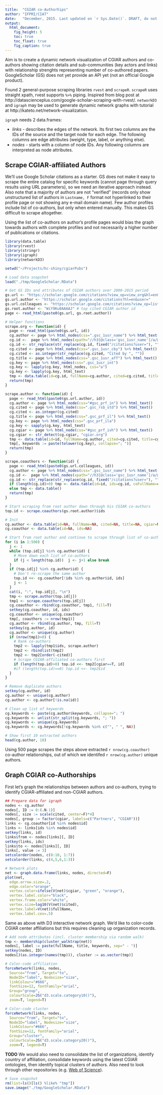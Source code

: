 ```yaml
---
title:  "CGIAR co-Authorhips"
author: "IFPRI/CIAT"
date:   "December, 2015. Last updated on `r Sys.Date()`. DRAFT, do not use or cite."
output:
  html_document:
    fig_height: 5
    toc: true
    toc_float: true    
    fig_caption: true  
---
```


Aim is to create a dynamic network visualization of CGIAR authors and
co-authors showing citation details and sub-communities (key actors and
links) with relationship strenghts representing number of co-authored papers.
GoogleScholar (GS) does not yet provide an API yet (not an official Google
product).

Found 2 general-purpose scraping libraries `rvest` and `scrapeR`.
`scrapeR` uses straight xpath, rvest supports `%>%` piping. Inspired from blog
post at http://datascienceplus.com/google-scholar-scraping-with-rvest/.
`networkD3` and `igraph` may be used to generate dynamic network graphs with
tutorial at http://kateto.net/network-visualization.

`igraph` needs 2 data.frames:

* *links* - describes the edges of the network. Its first two columns are the
  IDs of the source and the target node for each edge. The following columns are
  edge attributes (weight, type, label, or anything else).
* *nodes* - starts with a column of node IDs. Any following columns are
  interpreted as node attributes.


## Scrape CGIAR-affiliated Authors

We'll use Google Scholar citations as a starter. GS does not make it easy to
scrape the entire catalog for specific keywords (cannot page through query
results using URL parameters), so we need an iterative approach instead. Also
note that a majority of authors are not "verified" (records only show
unstructured list of authors in `Lastname, F` format not hyperlinked to their
profile page or not showing any e-mail domain name). Few author profiles include
list of co-authors, but only when entered manually. This makes GS difficult to
scrape altogether.

Using the list of co-authors on author's profile pages would bias the graph
towards authors with complete profiles and not necessarily a higher number of
publications or citations.


```r
 
library(data.table)
library(rvest)
library(stringr)
library(igraph)
library(networkD3)

setwd("~/Projects/hc-shiny/cgiarPubs")

# Load data snapshot
load("./tmp/GoogleScholar.RData")

```


```r

# Get GS IDs and attributes of CGIAR authors over 2000-2015 period
gs.url <- "https://scholar.google.com/citations?view_op=view_org&hl=en&org=5225706230162989193&before_author="
gs.url.author <- "https://scholar.google.com/citations?hl=en&user="
gs.url.colleagues <- "https://scholar.google.com/citations?view_op=list_colleagues&hl=en&user="
gs.root.author <- "WiY9Ku0AAAAJ" # top cited CGIAR author id
page <- read_html(paste0(gs.url, gs.root.author))

# Helper functions
scrape.org <- function(id) {
  page <- read_html(paste0(gs.url, id))
  cg.author <- page %>% html_nodes(css=".gsc_1usr_name") %>% html_text()
  cg.id <-  page %>% html_nodes(xpath="//h3[@class='gsc_1usr_name']/a/@href") %>% html_text()
  cg.id <- str_replace(str_replace(cg.id, fixed("/citations?user="), ""), "&hl=en&oe=ASCII", "")
  cg.cited <- page %>% html_nodes(css=".gsc_1usr_cby") %>% html_text()
  cg.cited <- as.integer(str_replace(cg.cited, "Cited by ", ""))
  cg.title <- page %>% html_nodes(css=".gsc_1usr_aff") %>% html_text()
  cg.key <- page %>% html_nodes(css=".gsc_1usr_int")
  cg.key <- lapply(cg.key, html_nodes, css="a")
  cg.key <- lapply(cg.key, html_text)
  tmp <- data.table(id=cg.id, fullName=cg.author, cited=cg.cited, title=cg.title, keywords=cg.key)
  return(tmp)
}

scrape.author <- function(id) {
  page <- read_html(paste0(gs.url.author, id))
  cg.author <- page %>% html_node(css="#gsc_prf_in") %>% html_text()
  cg.cited <- page %>% html_node(css=".gsc_rsb_std") %>% html_text()
  cg.cited <- as.integer(cg.cited)
  cg.title <- page %>% html_node(css=".gsc_prf_il") %>% html_text()
  cg.key <- page %>% html_nodes(css=".gsc_prf_ila")
  cg.key <- sapply(cg.key, html_text)  
  cg.cgiar <- page %>% html_node(css="#gsc_prf_ivh") %>% html_text()
  cg.cgiar <- str_detect(cg.cgiar, "cgiar.org")
  tmp <- data.table(id=id, fullName=cg.author, cited=cg.cited, title=cg.title, cgiar=cg.cgiar)
  tmp[, keywords := paste(tolower(cg.key), collapse="; ")]
  return(tmp)
}

scrape.coauthors <- function(id) {
  page <- read_html(paste0(gs.url.colleagues, id))
  cg.author <- page %>% html_nodes(css=".gsc_1usr_name") %>% html_text()
  cg.id <-  page %>% html_nodes(xpath="//h3[@class='gsc_1usr_name']/a/@href") %>% html_text()
  cg.id <- str_replace(str_replace(cg.id, fixed("/citations?user="), ""), "&hl=en&oe=ASCII", "")
  if (length(cg.id)>0) tmp <- data.table(id=id, ids=cg.id, coFullName=cg.author)
  else tmp <- data.table()
  return(tmp)
}

```

```r

# Start scraping from root author down through his CGIAR co-authors
top.id <- scrape.coauthors(gs.root.author)$ids

# Init
cg.author <- data.table(id=NA, fullName=NA, cited=NA, title=NA, cgiar=NA, keywords=NA)
cg.coauthor <- data.table(id=NA, ids=NA)

# Start from root author and continue to scrape through list of co-authors
for (i in 1:500) {
  j <- 1
  while (top.id[j] %in% cg.author$id) {
    # Move down each list of co-authors
    if (j < length(top.id))  j <- j+1 else break
  }
  if (top.id[j] %in% cg.author$id) {
    # Don't re-scrape the same author
    top.id <<- cg.coauthor[!ids %in% cg.author$id, ids]
    j <- 1
  }
  cat(i, ":", top.id[j], "\n")
  tmp <- scrape.author(top.id[j])
  tmp1 <- scrape.coauthors(top.id[j])
  cg.coauthor <- rbind(cg.coauthor, tmp1, fill=T)
  setkey(cg.coauthor, id, ids)
  cg.coauthor <- unique(cg.coauthor)  
  tmp[, coauthors := nrow(tmp1)]
  cg.author <- rbind(cg.author, tmp, fill=T)
  setkey(cg.author, id)
  cg.author <- unique(cg.author)
  if (nrow(tmp1)>0) {
    # Rank co-authors
    tmp2 <- lapply(tmp1$ids, scrape.author)
    tmp2 <- rbindlist(tmp2)
    tmp2 <- tmp2[order(-cited)]
    # Scrape CGIAR-affiliated co-authors first
    if (length(top.id)>0) top.id <<- tmp2[cgiar==T, id]
    #if (length(top.id)==0) top.id <<- tmp2$id
  }
}

# Remove duplicate authors
setkey(cg.author, id)
cg.author <- unique(cg.author)
cg.author <- cg.author[!is.na(id)]

# Clean up list of keywords
cg.keywords <- paste(cg.author$keywords, collapse="; ")
cg.keywords <- unlist(str_split(cg.keywords, "; "))
cg.keywords <- unique(cg.keywords)
cg.keywords <- cg.keywords[!cg.keywords %in% c("", " ", NA)]

# Show first 10 extracted authors
head(cg.author, 10)

```

Using 500 page scrapes the steps above extracted `r nrow(cg.coauthor)` co-author
relationships, out of which we identifed `r nrow(cg.author)` unique authors.

## Graph CGIAR co-Authorships

First let's graph the relationships between authors and co-authors, trying to
identify CGIAR-affiliated and non-CGIAR authors.

```r

## Prepare data for igraph
nodes <- cg.author
nodes[, ID := 0:(.N-1)]
nodes[, size := scale(cited, center=F)*4]
nodes[, group := factor(cgiar, labels=c("Partners", "CGIAR"))]
links <- cg.coauthor[id %in% nodes$id]
links <- links[ids %in% nodes$id]
setkey(links, id)
links$from <- nodes[links][, ID]
setkey(links, ids)
links$to <- nodes[links][, ID]
links[, value := 3]
setcolorder(nodes, c(8:10, 1:7))
setcolorder(links, c(4,5,6,1:3))

```

```r

# Network plots
net <- graph.data.frame(links, nodes, directed=F)
plot(net, 
  edge.arrow.size=.2, 
  edge.color="orange",
  vertex.color=ifelse(V(net)$cgiar, "green", "orange"), 
  vertex.label.color="black",
  vertex.frame.color="white",
  vertex.size=log10(V(net)$cited),
  vertex.label=V(net)$fullName,
  vertex.label.cex=.5)

```

Same as above with D3 interactive network graph. We'd like to color-code CGIAR
center affiliations but this requires cleaning up organization records.

```r

# Add node attributes (incl. cluster membership via random walk)
tmp <- membership(cluster_walktrap(net))
nodes[, label := paste(fullName, title, keywords, sep=" - ")]
setkey(nodes, ID)
nodes[J(as.integer(names(tmp))), cluster := as.vector(tmp)]

```

```r

# Color-code affiliation
forceNetwork(links, nodes,
  Source="from", Target="to",
  NodeID="label", Nodesize="size",
  linkColour="#666", 
  fontSize=12, fontFamily="arial",
  Group="group", 
  colourScale=JS("d3.scale.category10()"),
  zoom=T, legend=T)

```

 


```r

# Color-code cluster
forceNetwork(links, nodes,
  Source="from", Target="to",
  NodeID="label", Nodesize="size",
  linkColour="#666", 
  fontSize=12, fontFamily="arial",
  Group="cluster", 
  colourScale=JS("d3.scale.category20()"),
  zoom=T, legend=T)

```

 

**TODO** We would also need to consolidate the list of organizations, identify
country of affiliation, consolidate keywords using the latest CGIAR
ontologies, then identify topical clusters of authors. Also need to look through
other repositories (e.g. [Web of
Science](http://ipscience.thomsonreuters.com/product/web-of-science/)).


```r

# Save snapshot
rm(list=ls()[ls() %like% "tmp"])
save.image("./tmp/GoogleScholar.RData")

```

